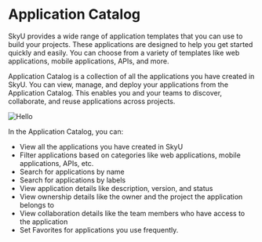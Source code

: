 
# Application Catalog

SkyU provides a wide range of application templates that you can use to build your projects. These applications are designed to help you get started quickly and easily. You can choose from a variety of templates like web applications, mobile applications, APIs, and more.

Application Catalog is a collection of all the applications you have created in SkyU. You can view, manage, and deploy your applications from the Application Catalog. This enables you and your teams to discover, collaborate, and reuse applications across projects.

 
<Image src="/assets/images/applications/app-catalog.png" alt="Hello" width={1000} height={500}  />
 

 In the Application Catalog, you can:

- View all the applications you have created in SkyU
- Filter applications based on categories like web applications, mobile applications, APIs, etc.
- Search for applications by name
- Search for applications by labels
- View application details like description, version, and status
- View ownership details like the owner and the project the application belongs to
- View collaboration details like the team members who have access to the application
- Set Favorites for applications you use frequently.